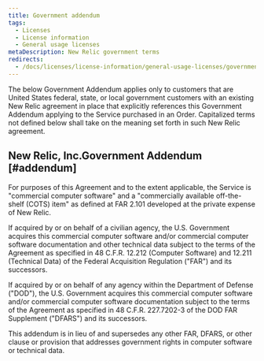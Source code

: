 ```yaml
---
title: Government addendum
tags:
  - Licenses
  - License information
  - General usage licenses
metaDescription: New Relic government terms
redirects:
  - /docs/licenses/license-information/general-usage-licenses/government-terms
---
```


The below Government Addendum applies only to customers that are United States federal, state, or local government customers with an existing New Relic agreement in place that explicitly references this Government Addendum applying to the Service purchased in an Order. Capitalized terms not defined below shall take on the meaning set forth in such New Relic agreement.

## New Relic, Inc.Government Addendum [#addendum]

For purposes of this Agreement and to the extent applicable, the Service is "commercial computer software" and a "commercially available off-the-shelf (COTS) item" as defined at FAR 2.101 developed at the private expense of New Relic.

If acquired by or on behalf of a civilian agency, the U.S. Government acquires this commercial computer software and/or commercial computer software documentation and other technical data subject to the terms of the Agreement as specified in 48 C.F.R. 12.212 (Computer Software) and 12.211 (Technical Data) of the Federal Acquisition Regulation ("FAR") and its successors.

If acquired by or on behalf of any agency within the Department of Defense ("DOD"), the U.S. Government acquires this commercial computer software and/or commercial computer software documentation subject to the terms of the Agreement as specified in 48 C.F.R. 227.7202-3 of the DOD FAR Supplement ("DFARS") and its successors.

This addendum is in lieu of and supersedes any other FAR, DFARS, or other clause or provision that addresses government rights in computer software or technical data.
